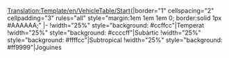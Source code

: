 <noinclude>[[Translation:Template/en/VehicleTable/Start]]</noinclude><noinclude></noinclude>{|border="1" cellspacing="2" cellpadding="3" rules="all" style="margin:1em 1em 1em 0; border:solid 1px #AAAAAA;"
|-
!width="25%" style="background: #ccffcc"|Temperat
!width="25%" style="background: #ccccff"|Subàrtic
!width="25%" style="background: #ffffcc"|Subtropical
!width="25%" style="background: #ff9999"|Joguines